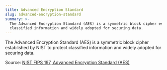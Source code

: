 ```yaml
---
title: Advanced Encryption Standard
slug: advanced-encryption-standard
summary: >-
  The Advanced Encryption Standard (AES) is a symmetric block cipher established by NIST to protect
  classified information and widely adopted for securing data.
---
```

The Advanced Encryption Standard (AES) is a symmetric block cipher established by NIST to protect classified information and widely adopted for securing data.

Source: [NIST FIPS 197, Advanced Encryption Standard (AES)](https://csrc.nist.gov/publications/detail/fips/197/final)
